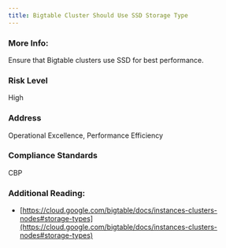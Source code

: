 ```yaml
---
title: Bigtable Cluster Should Use SSD Storage Type
---
```


### More Info:

Ensure that Bigtable clusters use SSD for best performance.

### Risk Level

High

### Address

Operational Excellence, Performance Efficiency

### Compliance Standards

CBP

### Additional Reading:

- [https://cloud.google.com/bigtable/docs/instances-clusters-nodes#storage-types](https://cloud.google.com/bigtable/docs/instances-clusters-nodes#storage-types)
